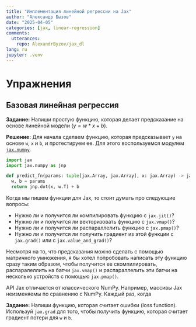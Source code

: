 ```yaml
---
title: "Имплементация линейной регрессии на Jax"
author: "Александр Бызов"
date: "2025-04-05"
categories: [jax, linear-regression]
comments:
  utterances:
    repo: AlexandrByzov/jax_dl
lang: ru
jupyter: .venv
---
```


# Упражнения

## Базовая линейная регрессия

__Задание:__ Напиши простую функцию, которая делает предсказание на основе линейной модели ($y = w*x + b$).

__Решение:__ Для начала сделаем функцию, которая предсказывает `y` на основе `w`, `x` и `b`, и протестируем ее. Для этого воспользуемся модулем [`jax.numpy`](https://docs.jax.dev/en/latest/jax.numpy.html).

```python
import jax
import jax.numpy as jnp

def predict_fn(params: tuple[jax.Array, jax.Array], x: jax.Array) -> jax.Array:
  w, b = params
  return jnp.dot(x, w.T) + b
```


Когда мы пишем функции для Jax, то стоит думать про следующие вопросы:

- Нужно ли и получится ли компилировать функцию с `jax.jit()`?
- Нужно ли и получится ли векторизовать функцию с `jax.vmap()`?
- Нужно ли и получится ли распараллелить функцию с `jax.pmap()`?
- Нужно ли и получится ли получить градиент из этой функции с `jax.grad()` или с `jax.value_and_grad()`?

Несмотря на то, что предсказания можно сделать с помощью матричного умножения, я бы хотел попробовать написать эту функцию сразу таким образом, чтобы получится ее скомпилировать, распаралеллить на батчи `jax.vmap()` и распараллелить эти батчи на несколько устройств с помощью `jax.pmap()`. 

API Jax отличается от классического NumPy. Например, массивы Jax неизменяемы по сравнению с NumPy. Каждый раз, когда

__Задание:__ Напиши функцию, которая считает ошибки (loss function). Используй `jax.grad` для того, чтобы получить функцию, которая считает градиент потери для `w` и `b`.